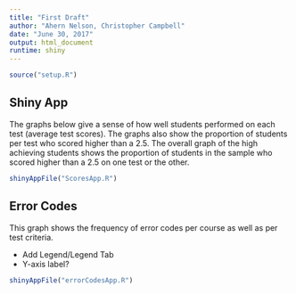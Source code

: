 ```yaml
---
title: "First Draft"
author: "Ahern Nelson, Christopher Campbell"
date: "June 30, 2017"
output: html_document
runtime: shiny
---
```



```r
source("setup.R")
```

## Shiny App

The graphs below give a sense of how well students performed on each test (average
test scores). The graphs also show the proportion of students per test who scored
higher than a 2.5. The overall graph of the high achieving students shows the 
proportion of students in the sample who scored higher than a 2.5 on one test or
the other.

```r
shinyAppFile("ScoresApp.R")
```

## Error Codes

This graph shows the frequency of error codes per course as well as per test criteria.

* Add Legend/Legend Tab
* Y-axis label?

```r
shinyAppFile("errorCodesApp.R")
```






